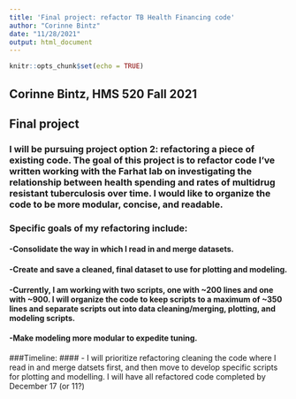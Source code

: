 ```yaml
---
title: 'Final project: refactor TB Health Financing code'
author: "Corinne Bintz"
date: "11/28/2021"
output: html_document
---
```


```r
knitr::opts_chunk$set(echo = TRUE)
```

## Corinne Bintz, HMS 520 Fall 2021
## Final project

### I will be pursuing project option 2: refactoring a piece of existing code. The goal of this project is to refactor code I've written working with the Farhat lab on investigating the relationship between health spending and rates of multidrug resistant tuberculosis over time. I would like to organize the code to be more modular, concise, and readable. 

### Specific goals of my refactoring include:
#### -Consolidate the way in which I read in and merge datasets.
#### -Create and save a cleaned, final dataset to use for plotting and modeling.
#### -Currently, I am working with two scripts, one with ~200 lines and one with ~900. I will organize the code to keep scripts to a maximum of ~350 lines and separate scripts out into data cleaning/merging, plotting, and modeling scripts.
#### -Make modeling more modular to expedite tuning. 

###Timeline:
#### - I will prioritize refactoring cleaning the code where I read in and merge datsets first, and then move to develop specific scripts for plotting and modelling. I will have all refactored code completed by December 17 (or 11?)



